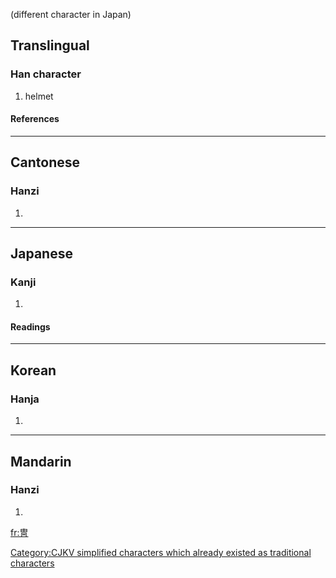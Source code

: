 {{see|胄}} (different character in Japan)

==Translingual==
===Han character===
{{Han char|rn=13|rad=冂|as=07|sn=9|four=5022<sub>7</sub>|canj=中田月 (LWB), X中田月 (XLWB)}}
# helmet
====References====
{{Han ref|kx=0129.200|dkj=01537|dj=0291.130|hdz=32059.090|uh=5191|ud=20881|bh=AB60|bd=43872}}
----
==Cantonese==
===Hanzi===
{{yue-hanzi|jyut=|y=jau6}}
# {{defn|Cantonese}}
----
==Japanese==
===Kanji===
{{ja-kanji|grade=|rs=冂07}}
# {{defn|Japanese}}
====Readings====
{{ja-readings|on=[[ちゅう]] (chū)|kun=[[かぶと]] (kabuto), [[よろい]] (yoroi)}}
----
==Korean==
===Hanja===
{{ko-hanja|hangeul=주|rv=ju|mr=chu}}
# {{defn|Korean}}


[[Category:CJKV simplified characters which already existed as traditional characters]]
----
==Mandarin==
===Hanzi===
{{cmn-hanzi|pin=[[mò]] ([[mo4]]), [[zhòu]] ([[zhou4]])|wg=mo<sup>4</sup>, chou<sup>4</sup>}}
# {{defn|Mandarin}}

[[fr:冑]]
